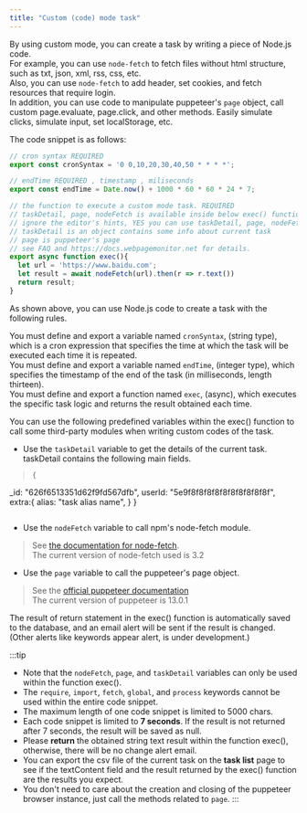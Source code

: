 ---
title: "Custom (code) mode task"
---

By using custom mode, you can create a task by writing a piece of Node.js code.  
For example, you can use `node-fetch` to fetch files without html structure, such as txt, json, xml, rss, css, etc.  
Also, you can use `node-fetch` to add header, set cookies, and fetch resources that require login.  
In addition, you can use code to manipulate puppeteer's `page` object, call custom page.evaluate, page.click, and other methods.
Easily simulate clicks, simulate input, set localStorage, etc.


The code snippet is as follows:

```javascript
// cron syntax REQUIRED
export const cronSyntax = '0 0,10,20,30,40,50 * * * *';

// endTime REQUIRED , timestamp , miliseconds
export const endTime = Date.now() + 1000 * 60 * 60 * 24 * 7;

// the function to execute a custom mode task. REQUIRED
// taskDetail, page, nodeFetch is available inside below exec() function context
// ignore the editor's hints, YES you can use taskDetail, page, nodeFetch
// taskDetail is an object contains some info about current task
// page is puppeteer's page
// see FAQ and https://docs.webpagemonitor.net for details.
export async function exec(){
  let url = 'https://www.baidu.com';
  let result = await nodeFetch(url).then(r => r.text())
  return result;
}
```

As shown above, you can use Node.js code to create a task with the following rules.  

You must define and export a variable named `cronSyntax`, (string type), which is a cron expression that specifies the time at which the task will be executed each time it is repeated.  
You must define and export a variable named `endTime`, (integer type), which specifies the timestamp of the end of the task (in milliseconds, length thirteen).  
You must define and export a function named `exec`, (async), which executes the specific task logic and returns the result obtained each time.  

You can use the following predefined variables within the exec() function to call some third-party modules when writing custom codes of the task.
- Use the `taskDetail` variable to get the details of the current task. taskDetail contains the following main fields.    

> ```
>{
  _id: "626f6513351d62f9fd567dfb",
  userId: "5e9f8f8f8f8f8f8f8f8f8f8f",
  extra:{
    alias: "task alias name",
  }
}
> ```

- Use the `nodeFetch` variable to call npm's node-fetch module.  
> See [the documentation for node-fetch](https://www.npmjs.com/package/node-fetch).  
> The current version of node-fetch used is 3.2
- Use the `page` variable to call the puppeteer's page object.
> See the [official puppeteer documentation](https://github.com/puppeteer/puppeteer/blob/v13.0.1/docs/api.md#class-page)  
> The current version of puppeteer is 13.0.1  

The result of return statement in the exec() function is automatically saved to the database, and an email alert will be sent if the result is changed.  
(Other alerts like keywords appear alert, is under development.)  

:::tip
- Note that the `nodeFetch`, `page`, and `taskDetail` variables can only be used within the function exec().  
- The `require`, `import`, `fetch`, `global`, and `process` keywords cannot be used within the entire code snippet.  
- The maximum length of one code snippet is limited to 5000 chars.  
- Each code snippet is limited to **7 seconds**. If the result is not returned after 7 seconds, the result will be saved as null.  
- Please **return** the obtained string text result within the function exec(), otherwise, there will be no change alert email.  
- You can export the csv file of the current task on the **task list** page to see if the textContent field and the result returned by the exec() function are the results you expect.  
- You don't need to care about the creation and closing of the puppeteer browser instance, just call the methods related to `page`.
:::

